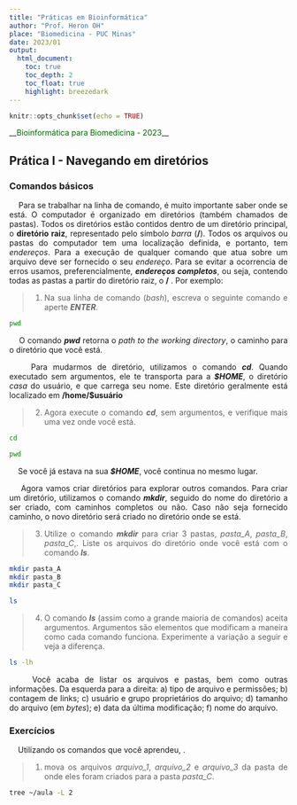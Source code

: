 ```yaml
---
title: "Práticas em Bioinformática"
author: "Prof. Heron OH"
place: "Biomedicina - PUC Minas"
date: 2023/01
output: 
  html_document:
    toc: true
    toc_depth: 2
    toc_float: true
    highlight: breezedark
---
```


```r
knitr::opts_chunk$set(echo = TRUE)
```


<style>
body {
text-align: justify}
</style>


\_\_<span style="color:darkgreen">Bioinformática para Biomedicina - 2023</span>\_\_


## Prática I - Navegando em diretórios

### Comandos básicos


&nbsp;&nbsp;&nbsp;&nbsp;Para se trabalhar na linha de comando, é muito importante saber onde se está. O computador é organizado em diretórios (também chamados de pastas). Todos os diretórios estão contidos dentro de um diretório principal, o **diretório raiz**, representado pelo símbolo _barra_ (**/**). Todos os arquivos ou pastas do computador tem uma localização definida, e portanto, tem _endereços_. Para a execução de qualquer comando que atua sobre um arquivo deve ser fornecido o seu _endereço_. Para se evitar a ocorrencia de erros usamos, preferencialmente, **_endereços completos_**, ou seja, contendo todas as pastas a partir do diretório raiz, o **/** . Por exemplo:

> 1) Na sua linha de comando (_bash_), escreva o seguinte comando e aperte ***ENTER***.

```bash
pwd
```


&nbsp;&nbsp;&nbsp;&nbsp;O comando ***pwd*** retorna o _path to the working directory_, o caminho para o diretório que você está.


&nbsp;&nbsp;&nbsp;&nbsp;Para mudarmos de diretório, utilizamos o comando ***cd***. Quando executado sem argumentos, ele te transporta para a ***\$HOME***, o diretório _casa_ do usuário, e que carrega seu nome. Este diretório geralmente está localizado em **/home/$usuário**

> 2) Agora execute o comando ***cd***, sem argumentos, e verifique mais uma vez onde você está. 

```bash
cd

pwd
```


&nbsp;&nbsp;&nbsp;&nbsp;Se você já estava na sua ***\$HOME***, você continua no mesmo lugar.


&nbsp;&nbsp;&nbsp;&nbsp;Agora vamos criar diretórios para explorar outros comandos. Para criar um diretório, utilizamos o comando ***mkdir***, seguido do nome do diretório a ser criado, com caminhos completos ou não. Caso não seja fornecido caminho, o novo diretório será criado no diretório onde se está.

> 3) Utilize o comando ***mkdir*** para criar 3 pastas, _pasta_A_, _pasta_B_, _pasta_C_,. Liste os arquivos do diretório onde você está com o comando ***ls***.

```bash
mkdir pasta_A
mkdir pasta_B
mkdir pasta_C

ls
```

> 4) O comando ***ls*** (assim como a grande maioria de comandos) aceita argumentos. Argumentos são elementos que modificam a maneira como cada comando funciona. Experimente a variação a seguir e veja a diferença.

```bash
ls -lh
```


&nbsp;&nbsp;&nbsp;&nbsp;Você acaba de listar os arquivos e pastas, bem como outras informações. Da esquerda para a direita: a) tipo de arquivo e permissões; b) contagem de links; c) usuário e grupo proprietários do arquivo; d) tamanho do arquivo (em _bytes_); e) data da última modificação; f) nome do arquivo.


### Exercícios


&nbsp;&nbsp;&nbsp;&nbsp;Utilizando os comandos que você aprendeu, .

> 1) mova os arquivos _arquivo_1_, _arquivo_2_ e _arquivo_3_ da pasta de onde eles foram criados para a pasta _pasta_C_.

```bash
tree ~/aula -L 2
```


